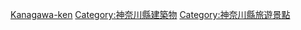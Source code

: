 {{日本行政區劃分類導航|城堡}}
{{Commonscat|Castles in Kanagawa prefecture}}

[[Category:日本各都道府縣城堡|Kanagawa-ken]]
[[Category:神奈川縣建築物|Category:神奈川縣建築物]]
[[Category:神奈川縣旅遊景點|Category:神奈川縣旅遊景點]]